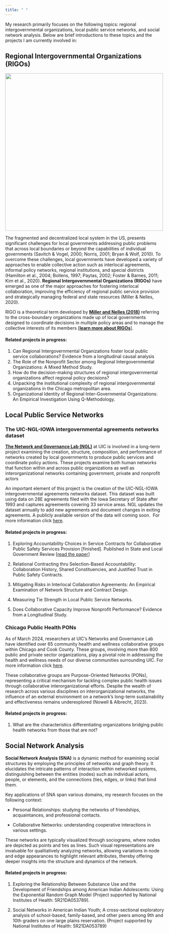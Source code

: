 ```yaml
---
title: " "
---
```


My research primarily focuses on the following topics: regional intergovernmental organizations, local public service networks, and social network analysis. Below are brief introductions to these topics and the projects I am currently involved in:

## Regional Intergovernmental Organizations (RIGOs)

![](Image/IowaCOGs.jpg){width="500"}

The fragmented and decentralized local system in the US, presents significant challenges for local governments addressing public problems that across local boundaries or beyond the capabilities of individual governments (Savitch & Vogel, 2000; Norris, 2001; Bryan & Wolf, 2010). To overcome these challenges, local governments have developed a variety of approaches to enable collective action such as interlocal agreements, informal policy networks, regional institutions, and special districts (Hamilton et al., 2004; Bollens, 1997; Paytas, 2002; Foster & Barnes, 2011; Kim et al., 2020). **Regional Intergovernmental Organizations (RIGOs)** have emerged as one of the major approaches for fostering interlocal collaboration, improving the efficiency of regional public service provision and strategically managing federal and state resources (Miller & Nelles, 2020).

RIGO is a theoretical term developed by [**Miller and Nelles (2018)**](https://doi.org/10.4324/9781351242653) referring to the cross-boundary organizations made up of local governments designed to coordinate decisions in multiple policy areas and to manage the collective interests of its members \[[**learn more about RIGOs**](https://www.rigos.pitt.edu)\].

#### Related projects in progress:

1.  Can Regional Intergovernmental Organizations foster local public service collaborations? Evidence from a longitudinal causal analysis
2.  The Role of the Nonprofit Sector among Regional Intergovernmental Organizations: A Mixed Method Study.
3.  How do the decision-making structures of regional intergovernmental organizations affect regional policy decisions?
4.  Unpacking the institutional complexity of regional intergovernmental organizations in the Chicago metropolitan area.
5.  Organizational Identity of Regional Inter-Governmental Organizations: An Empirical Investigation Using Q-Methodology.

## Local Public Service Networks

### The UIC-NGL-IOWA intergovernmental agreements networks dataset

[**The Network and Governance Lab (NGL)**](https://cuppa.uic.edu/net-gov-lab/) at UIC is involved in a long-term project examining the creation, structure, composition, and performance of networks created by local governments to produce public services and coordinate policy actions. These projects examine both human networks that function within and across public organizations as well as interorganizational networks containing government, private and nonprofit actors

An important element of this project is the creation of the UIC-NGL-IOWA intergovernmental agreements networks dataset. This dataset was built using data on 28E agreements filed with the Iowa Secretary of State after 1993 and captures agreements covering 33 service areas. NGL updates the dataset annually to add new agreements and document changes in exiting agreements. A publicly available version of the data will coming soon.  For more information click [here](https://cuppa.uic.edu/net-gov-lab/ngl-projects-data/uic-ngl-iowa-intergovernmental-agreements-networks-dataset/).

#### Related projects in progress:

1.  Exploring Accountability Choices in Service Contracts for Collaborative Public Safety Services Provision \[finished\]. Published in State and Local Government Review \[[read the paper](https://doi.org/10.1177/0160323X231208958)\]

2.  Relational Contracting thru Selection-Based Accountability: Collaboration History, Shared Constituencies, and Justified Trust in Public Safety Contracts.

3.  Mitigating Risks in Interlocal Collaboration Agreements: An Empirical Examination of Network Structure and Contract Design.

4.  Measuring Tie Strength in Local Public Service Networks.

5.  Does Collaborative Capacity Improve Nonprofit Performance? Evidence from a Longitudinal Study.

### Chicago Public Health PONs

As of March 2024, researchers at UIC's Networks and Governance Lab have identified over 65 community health and wellness collaborative groups within Chicago and Cook County. These groups, involving more than 800 public and private sector organizations, play a pivotal role in addressing the health and wellness needs of our diverse communities surrounding UIC. For more information click [here](https://kanetgeek.github.io/ChiHealthPONsWeb/).

These collaborative groups are Purpose-Oriented Networks (PONs), representing a critical mechanism for tackling complex public health issues through collaborative interorganizational efforts. Despite the wealth of research across various disciplines on interorganizational networks, the influence of an external environment on a network's long-term sustainability and effectiveness remains underexplored (Nowell & Albrecht, 2023).

#### Related projects in progress:

1.  What are the characteristics differentiating organizations bridging public health networks from those that are not?

## Social Network Analysis

**Social Network Analysis (SNA)** is a dynamic method for examining social structures by employing the principles of networks and graph theory. It elucidates the intricate patterns of interaction within networked systems, distinguishing between the entities (nodes) such as individual actors, people, or elements, and the connections (ties, edges, or links) that bind them.

Key applications of SNA span various domains, my research focuses on the following context:

-   Personal Relationships: studying the networks of friendships, acquaintances, and professional contacts.

-   Collaborative Networks: understanding cooperative interactions in various settings.

These networks are typically visualized through sociograms, where nodes are depicted as points and ties as lines. Such visual representations are invaluable for qualitatively analyzing networks, allowing variations in node and edge appearances to highlight relevant attributes, thereby offering deeper insights into the structure and dynamics of the network.

#### Related projects in progress:

1.  Exploring the Relationship Between Substance Use and the Development of Friendships among American Indian Adolescents: Using the Exponential Random Graph Model (Project supported by National Institutes of Health: 5R21DA053789).

2.  Social Networks in American Indian Youth; A cross-sectional exploratory analysis of school-based, family-based, and other peers among 9th and 10th graders on one large plains reservation. (Project supported by National Institutes of Health: 5R21DA053789)
